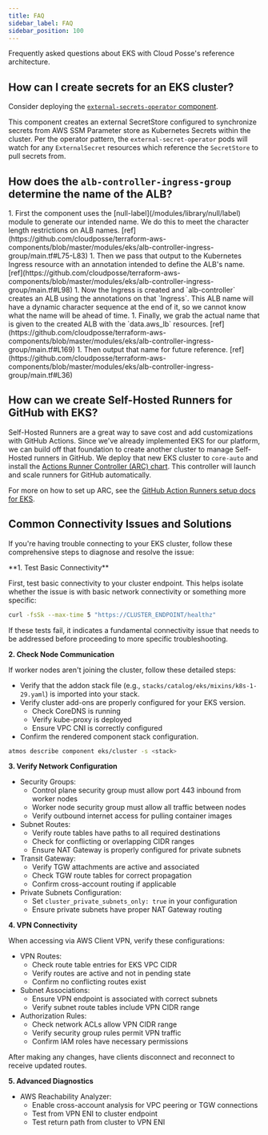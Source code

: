 ```yaml
---
title: FAQ
sidebar_label: FAQ
sidebar_position: 100
---
```


<Intro>
Frequently asked questions about EKS with Cloud Posse's reference architecture.
</Intro>

## How can I create secrets for an EKS cluster?

Consider deploying the [`external-secrets-operator` component](/components/library/aws/eks/external-secrets-operator).

This component creates an external SecretStore configured to synchronize secrets from AWS SSM Parameter store as
Kubernetes Secrets within the cluster. Per the operator pattern, the `external-secret-operator` pods will watch for any
`ExternalSecret` resources which reference the `SecretStore` to pull secrets from.

## How does the `alb-controller-ingress-group` determine the name of the ALB?

<Steps>
  1. First the component uses the [null-label](/modules/library/null/label) module to generate our intended name. We do this to meet the character length restrictions on ALB names. [ref](https://github.com/cloudposse/terraform-aws-components/blob/master/modules/eks/alb-controller-ingress-group/main.tf#L75-L83)
  1. Then we pass that output to the Kubernetes Ingress resource with an annotation intended to define the ALB's name. [ref](https://github.com/cloudposse/terraform-aws-components/blob/master/modules/eks/alb-controller-ingress-group/main.tf#L98)
  1. Now the Ingress is created and `alb-controller` creates an ALB using the annotations on that `Ingress`. This ALB name will have a dynamic character sequence at the end of it, so we cannot know what the name will be ahead of time.
  1. Finally, we grab the actual name that is given to the created ALB with the `data.aws_lb` resources. [ref](https://github.com/cloudposse/terraform-aws-components/blob/master/modules/eks/alb-controller-ingress-group/main.tf#L169)
  1. Then output that name for future reference. [ref](https://github.com/cloudposse/terraform-aws-components/blob/master/modules/eks/alb-controller-ingress-group/main.tf#L36)
</Steps>

## How can we create Self-Hosted Runners for GitHub with EKS?

Self-Hosted Runners are a great way to save cost and add customizations with GitHub Actions. Since we've already
implemented EKS for our platform, we can build off that foundation to create another cluster to manage Self-Hosted
runners in GitHub. We deploy that new EKS cluster to `core-auto` and install the
[Actions Runner Controller (ARC) chart](https://github.com/actions/actions-runner-controller). This controller will
launch and scale runners for GitHub automatically.

For more on how to set up ARC, see the
[GitHub Action Runners setup docs for EKS](/layers/github-actions/eks-github-actions-controller/).

## Common Connectivity Issues and Solutions

If you're having trouble connecting to your EKS cluster, follow these comprehensive steps to diagnose and resolve the issue:

<Steps>
**1. Test Basic Connectivity**

First, test basic connectivity to your cluster endpoint. This helps isolate whether the issue is with basic network connectivity or something more specific:

```bash
curl -fsSk --max-time 5 "https://CLUSTER_ENDPOINT/healthz"
```

If these tests fail, it indicates a fundamental connectivity issue that needs to be addressed before proceeding to more specific troubleshooting.

**2. Check Node Communication**

If worker nodes aren't joining the cluster, follow these detailed steps:

- Verify that the addon stack file (e.g., `stacks/catalog/eks/mixins/k8s-1-29.yaml`) is imported into your stack.
- Verify cluster add-ons are properly configured for your EKS version.
    - Check CoreDNS is running
    - Verify kube-proxy is deployed
    - Ensure VPC CNI is correctly configured
- Confirm the rendered component stack configuration.

```bash
atmos describe component eks/cluster -s <stack>
```

**3. Verify Network Configuration**

- Security Groups:
    - Control plane security group must allow port 443 inbound from worker nodes
    - Worker node security group must allow all traffic between nodes
    - Verify outbound internet access for pulling container images
- Subnet Routes:
    - Verify route tables have paths to all required destinations
    - Check for conflicting or overlapping CIDR ranges
    - Ensure NAT Gateway is properly configured for private subnets
- Transit Gateway:
    - Verify TGW attachments are active and associated
    - Check TGW route tables for correct propagation
    - Confirm cross-account routing if applicable
- Private Subnets Configuration:
    - Set `cluster_private_subnets_only: true` in your configuration
    - Ensure private subnets have proper NAT Gateway routing

**4. VPN Connectivity**

When accessing via AWS Client VPN, verify these configurations:

- VPN Routes:
    - Check route table entries for EKS VPC CIDR
    - Verify routes are active and not in pending state
    - Confirm no conflicting routes exist
- Subnet Associations:
    - Ensure VPN endpoint is associated with correct subnets
    - Verify subnet route tables include VPN CIDR range
- Authorization Rules:
    - Check network ACLs allow VPN CIDR range
    - Verify security group rules permit VPN traffic
    - Confirm IAM roles have necessary permissions

After making any changes, have clients disconnect and reconnect to receive updated routes.

**5. Advanced Diagnostics**

- AWS Reachability Analyzer:
    - Enable cross-account analysis for VPC peering or TGW connections
    - Test from VPN ENI to cluster endpoint
    - Test return path from cluster to VPN ENI

</Steps>
